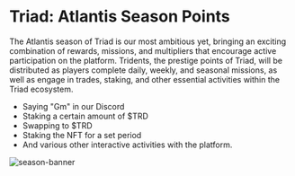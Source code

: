 
# Triad: Atlantis Season Points

The Atlantis season of Triad is our most ambitious yet, bringing an exciting combination of rewards, missions, and multipliers that encourage active participation on the platform. Tridents, the prestige points of Triad, will be distributed as players complete daily, weekly, and seasonal missions, as well as engage in trades, staking, and other essential activities within the Triad ecosystem.

- Saying "Gm" in our Discord
- Staking a certain amount of $TRD
- Swapping to $TRD
- Staking the NFT for a set period
- And various other interactive activities with the platform.

![season-banner](/images/season.png)
